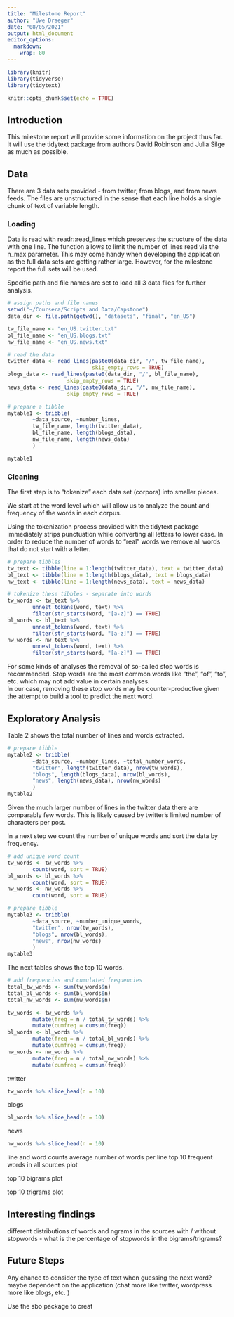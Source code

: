 ```yaml
---
title: "Milestone Report"
author: "Uwe Draeger"
date: "08/05/2021"
output: html_document
editor_options: 
  markdown: 
    wrap: 80
---
```


```r
library(knitr)
library(tidyverse)
library(tidytext)

knitr::opts_chunk$set(echo = TRUE)

```

## Introduction

This milestone report will provide some information on the project thus far. It
will use the tidytext package from authors David Robinson and Julia Silge as
much as possible.

## Data

There are 3 data sets provided - from twitter, from blogs, and from news feeds.
The files are unstructured in the sense that each line holds a single chunk of
text of variable length.

### Loading

Data is read with readr::read_lines which preserves the structure of the data
with one line. The function allows to limit the number of lines read via the
n_max parameter. This may come handy when developing the application as the full
data sets are getting rather large. However, for the milestone report the full
sets will be used.

Specific path and file names are set to load all 3 data files for further
analysis.

```r

# assign paths and file names
setwd("~/Coursera/Scripts and Data/Capstone")
data_dir <- file.path(getwd(), "datasets", "final", "en_US")

tw_file_name <- "en_US.twitter.txt"
bl_file_name <- "en_US.blogs.txt"
nw_file_name <- "en_US.news.txt"

# read the data 
twitter_data <- read_lines(paste0(data_dir, "/", tw_file_name),
                           skip_empty_rows = TRUE)
blogs_data <- read_lines(paste0(data_dir, "/", bl_file_name),
                   skip_empty_rows = TRUE)
news_data <- read_lines(paste0(data_dir, "/", nw_file_name),
                   skip_empty_rows = TRUE)

```

```r

# prepare a tibble
mytable1 <- tribble(
        ~data_source, ~number_lines,
        tw_file_name, length(twitter_data),
        bl_file_name, length(blogs_data),
        nw_file_name, length(news_data)
        )

mytable1

```

### Cleaning

The first step is to "tokenize" each data set (corpora) into smaller pieces.

We start at the word level which will allow us to analyze the count and
frequency of the words in each corpus.

Using the tokenization process provided with the tidytext package immediately
strips punctuation while converting all letters to lower case. In order to
reduce the number of words to "real" words we remove all words that do not start
with a letter.

```r

# prepare tibbles 
tw_text <- tibble(line = 1:length(twitter_data), text = twitter_data)
bl_text <- tibble(line = 1:length(blogs_data), text = blogs_data)
nw_text <- tibble(line = 1:length(news_data), text = news_data)

# tokenize these tibbles - separate into words 
tw_words <- tw_text %>%
        unnest_tokens(word, text) %>%
        filter(str_starts(word, "[a-z]") == TRUE)
bl_words <- bl_text %>% 
        unnest_tokens(word, text) %>%
        filter(str_starts(word, "[a-z]") == TRUE)
nw_words <- nw_text %>% 
        unnest_tokens(word, text) %>%
        filter(str_starts(word, "[a-z]") == TRUE)

```

For some kinds of analyses the removal of so-called stop words is recommended.
Stop words are the most common words like "the", "of", "to", etc. which may not
add value in certain analyses.\
In our case, removing these stop words may be counter-productive given the
attempt to build a tool to predict the next word.

## Exploratory Analysis

Table 2 shows the total number of lines and words extracted.

```r

# prepare tibble
mytable2 <- tribble(
        ~data_source, ~number_lines, ~total_number_words,
        "twitter", length(twitter_data), nrow(tw_words), 
        "blogs", length(blogs_data), nrow(bl_words), 
        "news", length(news_data), nrow(nw_words)
        )
mytable2
```

Given the much larger number of lines in the twitter data there are comparably
few words. This is likely caused by twitter's limited number of characters per
post.

In a next step we count the number of unique words and sort the data by
frequency.

```r

# add unique word count 
tw_words <- tw_words %>%
        count(word, sort = TRUE)
bl_words <- bl_words %>% 
        count(word, sort = TRUE)
nw_words <- nw_words %>% 
        count(word, sort = TRUE)

```

```r

# prepare tibble
mytable3 <- tribble(
        ~data_source, ~number_unique_words,
        "twitter", nrow(tw_words), 
        "blogs", nrow(bl_words), 
        "news", nrow(nw_words)
        )
mytable3
```

The next tables shows the top 10 words.

```r

# add frequencies and cumulated frequencies
total_tw_words <- sum(tw_words$n)
total_bl_words <- sum(bl_words$n)
total_nw_words <- sum(nw_words$n)

tw_words <- tw_words %>%
        mutate(freq = n / total_tw_words) %>%
        mutate(cumfreq = cumsum(freq))
bl_words <- bl_words %>% 
        mutate(freq = n / total_bl_words) %>% 
        mutate(cumfreq = cumsum(freq))
nw_words <- nw_words %>% 
        mutate(freq = n / total_nw_words) %>% 
        mutate(cumfreq = cumsum(freq))

```

twitter
```r

tw_words %>% slice_head(n = 10)

```

blogs
```r

bl_words %>% slice_head(n = 10)

```

news
```r

nw_words %>% slice_head(n = 10)

```

line and word counts average number of words per line top 10 frequent words in
all sources plot

top 10 bigrams plot

top 10 trigrams plot

## Interesting findings

different distributions of words and ngrams in the sources with / without
stopwords - what is the percentage of stopwords in the bigrams/trigrams?

## Future Steps

Any chance to consider the type of text when guessing the next word? maybe
dependent on the application (chat more like twitter, wordpress more like blogs,
etc. )

Use the sbo package to creat
